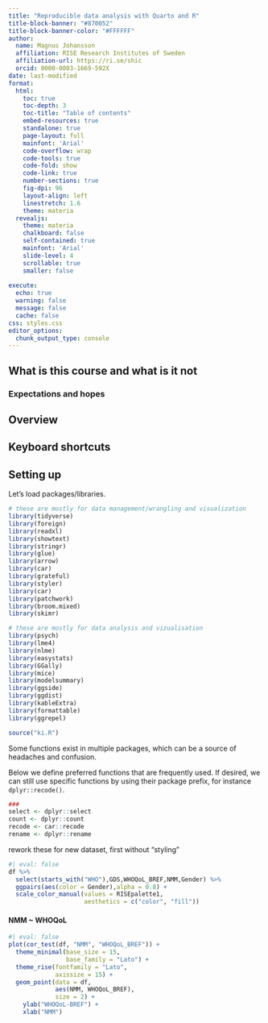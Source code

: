 ---
title: "Reproducible data analysis with Quarto and R"
title-block-banner: "#870052"
title-block-banner-color: "#FFFFFF"
author: 
  name: Magnus Johansson
  affiliation: RISE Research Institutes of Sweden
  affiliation-url: https://ri.se/shic
  orcid: 0000-0003-1669-592X
date: last-modified
format: 
  html:
    toc: true
    toc-depth: 3
    toc-title: "Table of contents"
    embed-resources: true
    standalone: true
    page-layout: full
    mainfont: 'Arial'
    code-overflow: wrap
    code-tools: true
    code-fold: show
    code-link: true
    number-sections: true
    fig-dpi: 96
    layout-align: left
    linestretch: 1.6
    theme: materia
  revealjs:
    theme: materia
    chalkboard: false
    self-contained: true
    mainfont: 'Arial'
    slide-level: 4
    scrollable: true
    smaller: false
    
execute:
  echo: true
  warning: false
  message: false
  cache: false
css: styles.css
editor_options: 
  chunk_output_type: console
---

## What is this course and what is it not

### Expectations and hopes



## Overview

## Keyboard shortcuts



## Setting up

Let's load packages/libraries.
```{r}
# these are mostly for data management/wrangling and visualization
library(tidyverse)
library(foreign)
library(readxl)
library(showtext)
library(stringr)
library(glue)
library(arrow)
library(car)
library(grateful)
library(styler)
library(car)
library(patchwork)
library(broom.mixed)
library(skimr)

# these are mostly for data analysis and vizualisation
library(psych)
library(lme4)
library(nlme)
library(easystats)
library(GGally)
library(mice)
library(modelsummary)
library(ggside)
library(ggdist)
library(kableExtra)
library(formattable)
library(ggrepel)

source("ki.R")
```

Some functions exist in multiple packages, which can be a source of headaches and confusion.

Below we define preferred functions that are frequently used. If desired, we can still use specific functions by using their package prefix, for instance `dplyr::recode()`.
```{r}
### 
select <- dplyr::select
count <- dplyr::count
recode <- car::recode
rename <- dplyr::rename
```

rework these for new dataset, first without "styling"
```{r}
#| eval: false
df %>% 
  select(starts_with("WHO"),GDS,WHOQoL_BREF,NMM,Gender) %>% 
  ggpairs(aes(color = Gender),alpha = 0.8) +
  scale_color_manual(values = RISEpalette1,
                     aesthetics = c("color", "fill"))
```


#### NMM ~ WHOQoL
```{r}
#| eval: false
plot(cor_test(df, "NMM", "WHOQoL_BREF")) +
  theme_minimal(base_size = 15, 
                base_family = "Lato") +
  theme_rise(fontfamily = "Lato", 
             axissize = 15) +
  geom_point(data = df, 
             aes(NMM, WHOQoL_BREF), 
             size = 2) +
    ylab("WHOQoL-BREF") +
    xlab("NMM")
```

